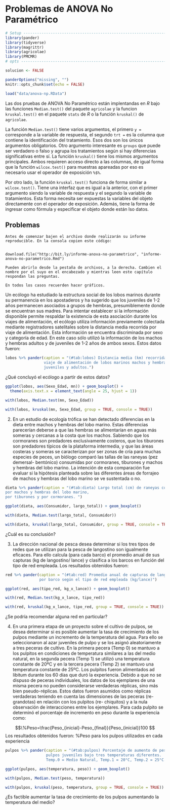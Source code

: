 
# Problemas de ANOVA No Paramétrico

```r
# Setup -------------------------------------------------------------------
library(pander)
library(tidyverse)
library(magrittr)
library(agricolae)
library(PMCMR)
# opts --------------------------------------------------------------------

solucion <- FALSE

panderOptions("missing", "")
knitr::opts_chunk$set(echo = FALSE)
```

```r
load("data/anova-np.RData")
```

Las dos pruebas de ANOVA No Paramétrico están implentandas en *R*  bajo las
funciones `Median.test()` del paquete `agricolae` y la funcion `kruskal.test()`
en el paquete `stats` de *R* o la función `kruskal()` de `agricolae`. 

La función `Median.test()` tiene varios argumentos, el primero `y = ` 
corresponde a la variable de respuesta, el segundo `trt = ` es la 
columna que contiene la identificación del tratamiento. Esos dos son los
únicos argumentos obligatorios. Otro argumento interesante es `groups` que 
puede ser verdadero o falso y agrupa los tratamientos según si hay diferencias
significativas entre sí. La función `kruskal()` tiene los mismos argumentos 
principales. Ambos requieren acceso directo a las columnas, de igual forma
que la función  `wilcox.test()` para muestras apareadas por eso es necesario 
usar el operador de exposición `%$%`. 

Por otro lado, la función `kruskal.test()` funciona de forma similar a  
`wilcox.test()`. Tiene una interfaz que es igual a la anterior, con el primer
argumento siendo la variable de respuesta y el segundo la variable de 
tratamientos. Esta forma necesita ser expuestas la variables del objeto 
directamente con el operador de exposición. Además, tiene la forma de ingresar
como fórmula y especificar el objeto donde están lso datos.



## Problemas


```block
Antes de comenzar bajen el archivo donde realizarán su informe reproducible. En la consola copien este código:


```

`download.file("http://bit.ly/informe-anova-no-parametrico", "informe-anova-no-parametrico.Rmd")`

```block
Pueden abrirlo desde la pestaña de archivos, a la derecha. Cambien el nombre por el suyo en el encabezado y mientras leen este capítulo respondan las preguntas.

En todos los casos recuerden hacer gráficos. 
```


Un ecólogo ha estudiado la estructura social de los lobos marinos durante su 
permanencia en los apostaderos y ha sugerido que los juveniles de 1-2 años 
permanecen asociados a grupos de hembras, presumiblemente donde se encuentran 
sus madres. Para intentar establecer si la información disponible permite 
respaldar la existencia de esta asociación durante los viajes de alimentación,
el ecólogo utiliza información previamente colectada mediante registradores
satelitales sobre la distancia media recorrida por viaje de alimentación. Esta 
información se encuentra discriminada por sexo y categoría de edad. En este caso
sólo utilizó la información de los machos y hembras adultos y de juveniles de
1-2 años de ambos sexos. Estos datos fueron:


```r
lobos %>% pander(caption = "(#tab:lobos) Distancia media (km) recorrida por 
                 viaje de alimentación de lobos marinos machos y hembras,
                 juveniles y adultos.")
```
¿Qué concluyó el ecólogo a partir de estos datos?

```r
ggplot(lobos, aes(Sexo_Edad, mn)) + geom_boxplot() +
  theme(axis.text.x = element_text(angle = 25, hjust = 1))
```

```r
with(lobos, Median.test(mn, Sexo_Edad))
```
```r
with(lobos, kruskal(mn, Sexo_Edad, group = TRUE, console = TRUE))
```




2. En un estudio de ecología trófica se han detectado diferencias en la dieta 
entre machos y hembras del lobo marino. Estas diferencias parecerían deberse a 
que las hembras se alimentarían en aguas más someras y cercanas a la costa que
los machos. Sabiendo que los cormoranes son predadores exclusivamente costeros, 
que los tiburones son predadores típicos de la plataforma intermedia, y que las
áreas costeras y someras se caracterizan por ser zonas de cría para muchas
especies de peces, un biólogo comparó las tallas de las raneyas (pez demersal-
bentónico) consumidas por cormoranes, tiburones y machos y hembras del lobo 
marino. La intención de esta comparación fue evaluar si la hipótesis planteada 
sobre las diferentes áreas de forrajeo de machos y hembras del lobo marino se ve
sustentada o no.


```r
dieta %>% pander(caption = "(#tab:dieta) Largo total (cm) de raneyas consumidas 
por machos y hembras del lobo marino, 
por tiburones y por cormoranes. ")
```

```r
ggplot(dieta, aes(Consumidor, largo_total)) + geom_boxplot()
```

```r
with(dieta, Median.test(largo_total, Consumidor))
```
```r
with(dieta, kruskal(largo_total, Consumidor, group = TRUE, console = TRUE))
```
¿Cuál es su conclusión?



3. La dirección nacional de pesca desea determinar si los tres tipos de redes
que se utilizan para la pesca de langostino son igualmente eficaces. Para ello
calcula (para cada barco) el promedio anual de sus capturas (kg de langostino/
lance) y clasifica a los barcos en función del tipo de red empleada. Los
resultados obtenidos fueron:

```r
red %>% pander(caption = "(#tab:red) Promedio anual de capturas de langostino 
               por barco según el tipo de red empleada (kg/lance)")
```

```r
ggplot(red, aes(tipo_red, kg_x_lance)) + geom_boxplot()
```

```r
with(red, Median.test(kg_x_lance, tipo_red))
```

```r
with(red, kruskal(kg_x_lance, tipo_red, group = TRUE, console = TRUE))
```

¿Se podría recomendar alguna red en particular?

 

4. En una primera etapa de un proyecto sobre el cultivo de pulpos, se desea
determinar si es posible aumentar la tasa de crecimiento de los pulpos mediante
un incremento de la temperatura del agua. Para ello se seleccionaron al azar
juveniles de pulpo y se los asignó aleatoriamente a tres peceras de cultivo.
En la primera pecera (Temp 0) se mantuvo a los pulpitos en condiciones de
temperatura similares a las del medio natural, en la segunda pecera (Temp 1)
se utilizó una temperatura constante de 20ºC y en la tercera pecera (Temp 2)
se mantuvo una temperatura constante de 25ºC. Los pulpitos fueron alimentados
ad libitum durante los 60 días que duró la experiencia. Debido a que no se
dispuso de peceras individuales, los datos de los ejemplares de una misma pecera
no pueden considerarse verdaderas réplicas, sino más bien pseudo-réplicas.
Estos datos fueron asumidos como réplicas verdaderas teniendo en cuenta las
dimensiones de las peceras (re-grandotas) en relación con los pulpitos (re-
chiquitos) y a la nula observación de interacciones entre los ejemplares.
Para cada pulpito se determinó el porcentaje de incremento en peso durante la
experiencia como:
 
$$\%Peso=\frac{Peso_{inicial}-Peso_{final}}{Peso_{inicial}}100 $$
Los resultados obtenidos fueron:
%Peso para los pulpos utilizados en cada experiencia
```r
pulpos %>% pander(caption = "(#tab:pulpos) Porcentaje de aumento de peso de
                  pulpos juveniles bajo tres temperaturas diferentes. 
                  Temp.0 = Medio Natural, Temp.1 = 20°C, Temp.2 = 25°C.")

```


```r
ggplot(pulpos, aes(temperatura, peso)) + geom_boxplot()
```

```r
with(pulpos, Median.test(peso, temperatura))
```

```r
with(pulpos, kruskal(peso, temperatura, group = TRUE, console = TRUE))
```
¿Es factible aumentar la tasa de crecimiento de los pulpos aumentando la temperatura del medio?
